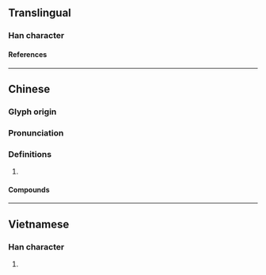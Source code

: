 {{character info/new}}
==Translingual==

===Han character===
{{Han char|rn=75|rad=木|as=07|sn=11|four=41914|canj=DPPG|ids=⿰木坒}}

====References====
{{Han ref|kx=0528.220|dkj=14842|dj=0917.100|hdz=21212.070|uh=6890}}

----

==Chinese==
{{zh-forms}}

===Glyph origin===
{{Han etym}}

===Pronunciation===
{{zh-pron
|m=bì
|c=bai6
|mc=y
|oc=y
|cat=
}}

===Definitions===
{{zh-hanzi}}

# {{n-g|Only used in compounds.}}

====Compounds====
{{zh-der|梐枑|梐梱}}

----

==Vietnamese==

===Han character===
{{vi-readings|rs=木07|reading=bẹ}}

# {{rfdef|vi|sort=木07}}